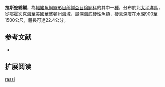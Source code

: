 {{Speciesbox
| name = 拉斯蛇綿鳚
| image = 
| status = NE
| status_system = IUCN3.1
| genus = Lycenchelys
| species = rassi
| authority = [[Andriashev|Andriashev]], 1955
| synonyms = 
}}

'''拉斯蛇綿鳚'''，為[[輻鰭魚綱|輻鰭魚綱]][[鱸形目|鱸形目]][[绵鳚亞目|绵鳚亞目]][[绵鳚科|绵鳚科]]的其中一[[種|種]]，分布於北[[太平洋|太平洋]]區，從[[鄂霍次克海|鄂霍次克海]]至[[美國|美國]][[華盛頓州|華盛頓州]]海域，屬深海底棲性魚類，棲息深度在水深900至1500公尺，體長可達22.4公分。

==参考文献==
*{{FishBase_species|genus=Lycenchelys|species=rassi|year=2011|month=12}}

== 扩展阅读 ==
{{refbegin}}
{{wikispecies-inline|Lycenchelys rassi|拉斯蛇綿鳚}}
{{refend}}
{{Taxonbar|from=Q1099189}}

[[Category:蛇綿鳚属|rassi]]


{{鱸形目小作品}}